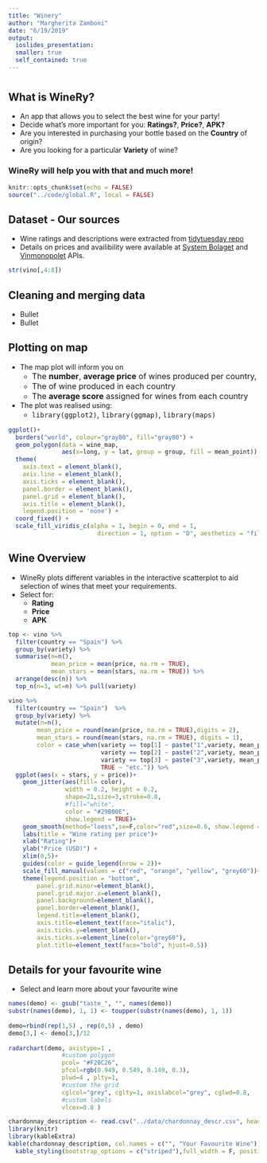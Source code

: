 ```yaml
---
title: "Winery"
author: "Margherita Zamboni"
date: "6/19/2019"
output: 
  ioslides_presentation:
  smaller: true
  self_contained: true
---
```

# 

## What is WineRy?
- An app that allows you to select the best wine for your party! 
- Decide what's more important for you: __Ratings?__, __Price?__, __APK?__
- Are you interested in purchasing your bottle based on the __Country__ of origin?
- Are you looking for a particular __Variety__ of wine?

### WineRy will help you with that and much more!


```r
knitr::opts_chunk$set(echo = FALSE)
source("../code/global.R", local = FALSE)

```


## Dataset - Our sources
- Wine ratings and descriptions were extracted from [tidytuesday repo](https://github.com/rfordatascience/tidytuesday/tree/master/data/2019/2019-05-28)
- Details on prices and availibility were available at [System Bolaget](https://www.systembolaget.se/api/) and [Vinmonopolet](https://www.vinmonopolet.no/datadeling) APIs.


```r

str(vino[,4:8])

```

## Cleaning and merging data
- Bullet
- Bullet


## Plotting on map
- The map plot will inform you on
    + <font size="3">The **number**, **average price** of wines produced per country, </font>
    + <font size="3">The  of wine produced in each country </font>
    + <font size="3">The **average score** assigned for wines from each country </font>
- The plot was realised using: 
    + <font size="3">`library(ggplot2)`, `library(ggmap)`,  `library(maps)` </font>
 
```r

ggplot()+
  borders("world", colour="gray80", fill="gray80") +
  geom_polygon(data = wine_map, 
               aes(x=long, y = lat, group = group, fill = mean_point)) +
  theme(
    axis.text = element_blank(),
    axis.line = element_blank(),
    axis.ticks = element_blank(),
    panel.border = element_blank(),
    panel.grid = element_blank(),
    axis.title = element_blank(),
    legend.position = 'none') +
  coord_fixed() +
  scale_fill_viridis_c(alpha = 1, begin = 0, end = 1,
                         direction = 1, option = "D", aesthetics = "fill")


```

## Wine Overview 
- WineRy plots different variables in the interactive scatterplot to aid selection of wines that meet your requirements.
- Select for:
  + **Rating**
  + **Price**
  + **APK**
 
```r
top <- vino %>% 
  filter(country == "Spain") %>% 
  group_by(variety) %>% 
  summarise(n=n(),
            mean_price = mean(price, na.rm = TRUE),
            mean_stars = mean(stars, na.rm = TRUE)) %>% 
  arrange(desc(n)) %>%
  top_n(n=3, wt=n) %>% pull(variety)

vino %>% 
  filter(country == "Spain")  %>% 
  group_by(variety) %>% 
  mutate(n=n(),
        mean_price = round(mean(price, na.rm = TRUE),digits = 2),
        mean_stars = round(mean(stars, na.rm = TRUE), digits = 1),
        color = case_when(variety == top[1] ~ paste("1",variety, mean_price, "/", mean_stars, sep = " "),
                          variety == top[2] ~ paste("2",variety, mean_price, "/", mean_stars, sep = " "),
                          variety == top[3] ~ paste("3",variety, mean_price, "/", mean_stars, sep = " "),
                          TRUE ~ "etc.")) %>% 
  ggplot(aes(x = stars, y = price))+
    geom_jitter(aes(fill= color),
                width = 0.2, height = 0.2, 
                shape=21,size=3,stroke=0.8,
                #fill="white",
                color = "#29B00E",
                show.legend = TRUE)+
    geom_smooth(method="loess",se=F,color="red",size=0.6, show.legend = FALSE)+  
    labs(title = "Wine rating per price")+
    xlab("Rating")+
    ylab("Price (USD)") +
    xlim(0,5)+
    guides(color = guide_legend(nrow = 2))+
    scale_fill_manual(values = c("red", "orange", "yellow", "grey60"))+
    theme(legend.position = "bottom",
        panel.grid.minor=element_blank(),
        panel.grid.major.x=element_blank(),
        panel.background=element_blank(),
        panel.border=element_blank(),
        legend.title=element_blank(),
        axis.title=element_text(face="italic"),
        axis.ticks.y=element_blank(),
        axis.ticks.x=element_line(color="grey60"),
        plot.title=element_text(face="bold", hjust=0.5))

```

## Details for your favourite wine
- Select and learn more about your favourite wine

```r


names(demo) <- gsub("taste_", "", names(demo))
substr(names(demo), 1, 1) <- toupper(substr(names(demo), 1, 1))
    
demo=rbind(rep(1,5) , rep(0,5) , demo)
demo[3,] <- demo[3,]/12
    
radarchart(demo, axistype=1 , 
               #custom polygon
               pcol= "#F28C26",
               pfcol=rgb(0.949, 0.549, 0.149, 0.3),
               plwd=4 , plty=1,
               #custom the grid
               cglcol="grey", cglty=1, axislabcol="grey", cglwd=0.8,
               #custom labels
               vlcex=0.8 )

chardonnay_description <- read.csv("../data/chardonnay_descr.csv", header = T)
library(knitr)
library(kableExtra)
kable(chardonnay_description, col.names = c("", "Your Favourite Wine")) %>%
  kable_styling(bootstrap_options = c("striped"),full_width = F, position = "float_right")

```
